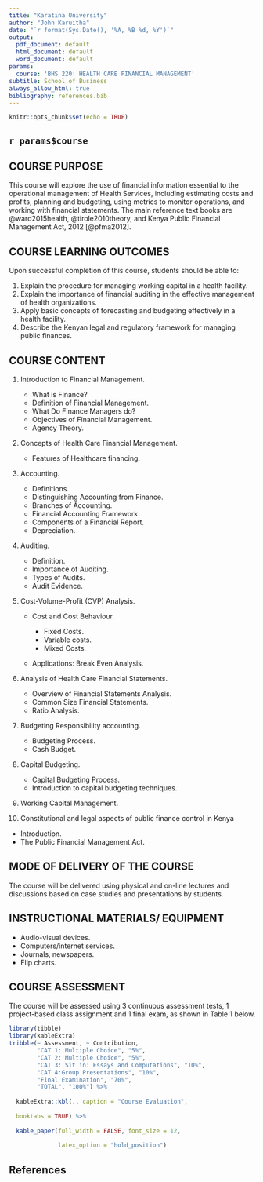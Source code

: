 ```yaml
---
title: "Karatina University"
author: "John Karuitha"
date: "`r format(Sys.Date(), '%A, %B %d, %Y')`"
output:
  pdf_document: default
  html_document: default
  word_document: default
params:
  course: 'BHS 220: HEALTH CARE FINANCIAL MANAGEMENT'
subtitle: School of Business
always_allow_html: true
bibliography: references.bib
---
```


```r
knitr::opts_chunk$set(echo = TRUE)
```

## `r params$course`

## COURSE PURPOSE
This course will explore the use of financial information essential to the operational management of Health Services, including estimating costs and profits, planning and budgeting, using metrics to monitor operations, and working with financial statements. The main reference text books are @ward2015health, @tirole2010theory, and Kenya Public Financial Management Act, 2012 [@pfma2012]. 

## COURSE LEARNING OUTCOMES

Upon successful completion of this course, students should be able to:

1. Explain the procedure for managing working capital in a health facility.
2. Explain the importance of financial auditing in the effective management of health organizations.
3. Apply basic concepts of forecasting and budgeting effectively in a health facility.
4. Describe the Kenyan legal and regulatory framework for managing public finances.

## COURSE CONTENT

1. Introduction to Financial Management.

   - What is Finance?
   - Definition of Financial Management.
   - What Do Finance Managers do?
   - Objectives of Financial Management. 
   - Agency Theory.
        
2. Concepts of Health Care Financial Management.

   - Features of Healthcare financing.
   
3. Accounting.

   - Definitions.
   - Distinguishing Accounting from Finance.
   - Branches of Accounting.
   - Financial Accounting Framework.
   - Components of a Financial Report.
   - Depreciation. 

4. Auditing.

   - Definition.
   - Importance of Auditing.
   - Types of Audits.
   - Audit Evidence.
   
3. Cost-Volume-Profit (CVP) Analysis.

   - Cost and Cost Behaviour.
   
        - Fixed Costs.
        - Variable costs.
        - Mixed Costs.
        
   - Applications: Break Even Analysis.
  
5. Analysis of Health Care Financial Statements.

   - Overview of Financial Statements Analysis.
   - Common Size Financial Statements.
   - Ratio Analysis. 

7. Budgeting Responsibility accounting.

   - Budgeting Process.
   - Cash Budget.

8. Capital Budgeting. 

   - Capital Budgeting Process.
   - Introduction to capital budgeting techniques.

6. Working Capital Management.

10. Constitutional and legal aspects of public finance control in Kenya

   - Introduction.
   - The Public Financial Management Act.

## MODE OF DELIVERY OF THE COURSE
The course will be delivered using physical and on-line lectures and discussions based on case studies and presentations by students.

## INSTRUCTIONAL MATERIALS/ EQUIPMENT

- Audio-visual devices.
- Computers/internet services.
- Journals, newspapers.
- Flip charts.

## COURSE ASSESSMENT
The course will be assessed using 3 continuous assessment tests, 1 project-based class assignment and 1 final exam, as shown in Table 1 below.

```r
library(tibble)
library(kableExtra)
tribble(~ Assessment, ~ Contribution,
        "CAT 1: Multiple Choice", "5%",
        "CAT 2: Multiple Choice", "5%",
        "CAT 3: Sit in: Essays and Computations", "10%",
        "CAT 4:Group Presentations", "10%", 
        "Final Examination", "70%", 
        "TOTAL", "100%") %>% 
  
  kableExtra::kbl(., caption = "Course Evaluation", 
      
  booktabs = TRUE) %>% 
  
  kable_paper(full_width = FALSE, font_size = 12,
              
              latex_option = "hold_position")
```


## References






